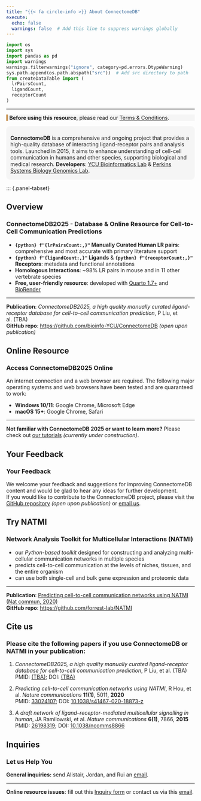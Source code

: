 ```yaml
---
title: "{{< fa circle-info >}} About ConnectomeDB"
execute:
  echo: false
  warnings: false  # Add this line to suppress warnings globally
---
```


```python
import os
import sys
import pandas as pd
import warnings
warnings.filterwarnings("ignore", category=pd.errors.DtypeWarning)
sys.path.append(os.path.abspath("src"))  # Add src directory to path
from createDataTable import (
  lrPairsCount,
  ligandCount,
  receptorCount
)
```

<hr>

<div style="border-left: 4px solid #C28840; background-color: #F5F5F5; padding: 0px 0.3em; margin: 1em 0;">
  <span class="half-break"></span>
  <strong>Before using this resource</strong>, please read our 
  <a href="https://comp.med.yokohama-cu.ac.jp/collab/connectomeDB/policy.html" target="_blank">Terms &amp; Conditions</a>.
  <span class="half-break"></span>
</div>

<div style="border: 1.5px solid #F5F5F5; border-radius: 10px; padding: 8px 10px 0px 10px; background-color: #F5F5F5; width: 100%; box-sizing: border-box; margin: 0; line-height: 1.25;">
  <strong>ConnectomeDB</strong> is a comprehensive and ongoing project that provides a high-quality database of interacting ligand-receptor pairs and analysis tools. Launched in 2015, it aims to enhance understanding of cell-cell communication in humans and other species, supporting biological and medical research.<span class="half-break"></span>
  <strong>Developers</strong>: 
  <a href="https://www-user.yokohama-cu.ac.jp/~bioinfo/hp/" target="_blank" >YCU Bioinformatics Lab</a>
    &amp; 
  <a href="https://perkins.org.au/research/labs/cancer-program/systems-biology-and-genomics-overview/" target="_blank">Perkins Systems Biology Genomics Lab</a>.
</div>

<span class="half-break"></span>

::: {.panel-tabset}

## **Overview**

### ConnectomeDB2025 - Database & Online Resource for Cell-to-Cell Communication Predictions

<div style="margin-top: 1em;"></div>

- **`{python} f"{lrPairsCount:,}"`  Manually Curated Human LR pairs**: comprehensive and most accurate with primary literature support\
- **`{python} f"{ligandCount:,}"` Ligands** & **`{python} f"{receptorCount:,}"` Receptors**: metadata and functional annotations\
- **Homologous Interactions**: ~98% LR pairs in mouse and in 11 other vertebrate species\
 - **Free, user-friendly resource**: developed with <a href='https://quarto.org/' target='_blank'>Quarto 1.7+</a> and <a href='https://www.biorender.com/' target='_blank'> BioRender</a> 

<hr>

<div style="margin-top: 1em;"></div>
**Publication**: *ConnectomeDB2025, a high quality manually curated ligand-receptor database for cell-to-cell communication prediction*, P Liu, et al. (TBA)\
**GitHub repo**: <https://github.com/bioinfo-YCU/ConnectomeDB> *(open upon publication)*

## **Online Resource**

### Access ConnectomeDB2025 Online
<div style="margin-top: 1em;"></div>

An internet connection and a web browser are required. The following major operating systems and web browsers have been tested and are quaranteed to work:

- **Windows 10/11**: Google Chrome, Microsoft Edge
- **macOS 15+**: Google Chrome, Safari

<hr>

<div style="margin-top: 1em;"></div>
**Not familiar with ConnectomeDB 2025 or want to learn more?** Please check out [our tutorials](tutorials.qmd) *(currently under construction)*.

## **Your Feedback**

### Your Feedback
<div style="margin-top: 1em;"></div>

We welcome your feedback and suggestions for improving ConnectomeDB content and would be glad to hear any ideas for further development.  
If you would like to contribute to the ConnectomeDB project, please visit the [GitHub repository](https://github.com/bioinfo-YCU/ConnectomeDB) *(open upon publication)* or [email us](mailto:alistair.forrest@gmail.com; jordanr@yokohama-cu.ac.jp; rui.hou@research.uwa.edu.au).

## **Try NATMI**

### Network Analysis Toolkit for Multicellular Interactions (NATMI)
<div style="margin-top: 1em;"></div>

- our *Python-based toolkit* designed for constructing and analyzing multi-cellular communication networks in multiple species
- predicts cell-to-cell communication at the levels of niches, tissues, and the entire organism
- can use both single-cell and bulk gene expression and proteomic data

<hr>

<div style="margin-top: 1em;"></div>

**Publication**: [Predicting cell-to-cell communication networks using NATMI (Nat commun, 2020)](https://doi.org/10.1038/s41467-020-18873-z)   
**GitHub repo**: <https://github.com/forrest-lab/NATMI> 

## **Cite us**

### Please cite the following papers if you use ConnectomeDB or NATMI in your publication:

<div style="margin-top: 1em;"></div>

1. *ConnectomeDB2025, a high quality manually curated ligand-receptor database for cell-to-cell communication prediction*, P Liu, et al. (TBA)\
PMID: [(TBA)](); DOI: [(TBA)]()

2. *Predicting cell-to-cell communication networks using NATMI*, R Hou, et al. *Nature communications* **11(1)**, 5011, **2020**\
PMID: [33024107](https://pubmed.ncbi.nlm.nih.gov/33024107/); DOI: [10.1038/s41467-020-18873-z](https://www.nature.com/articles/s41467-020-18873-z)

3. *A draft network of ligand–receptor-mediated multicellular signalling in human*, JA Ramilowski, et al. *Nature communications* **6(1)**, 7866, **2015**\
PMID: [26198319](https://pubmed.ncbi.nlm.nih.gov/26198319/); DOI: [10.1038/ncomms8866](https://doi.org/10.1038/ncomms8866)


## **Inquiries**

### Let us Help You
<div style="margin-top: 1em;"></div>

**General inquiries:** send Alistair, Jordan, and Rui an [email](mailto:alistair.forrest@gmail.com; jordanr@yokohama-cu.ac.jp; rui.hou@research.uwa.edu.au).

<hr>

**Online resource issues**: fill out this [Inquiry form](https://forms.gle/m7k5vygRPdTRdaTh6) or contact us via this [email](mailto:bioinfo@yokohama-cu.ac.jp; alistair.forrest@gmail.com).  

